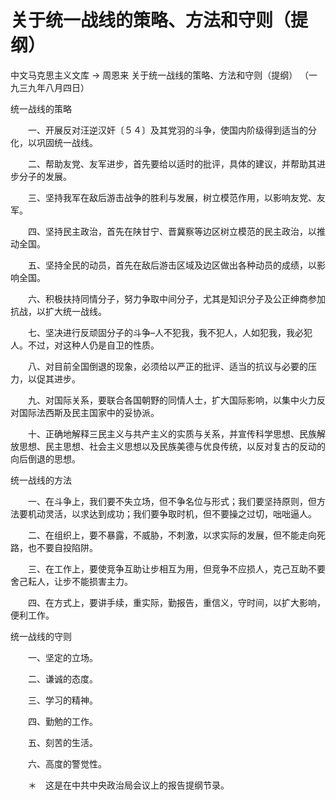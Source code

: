 # 关于统一战线的策略、方法和守则（提纲）

中文马克思主义文库 -> 周恩来
关于统一战线的策略、方法和守则（提纲）
（一九三九年八月四日）


统一战线的策略
 
　　一、开展反对汪逆汉奸〔５４〕及其党羽的斗争，使国内阶级得到适当的分化，以巩固统一战线。

　　二、帮助友党、友军进步，首先要给以适时的批评，具体的建议，并帮助其进步分子的发展。

　　三、坚持我军在敌后游击战争的胜利与发展，树立模范作用，以影响友党、友军。

　　四、坚持民主政治，首先在陕甘宁、晋冀察等边区树立模范的民主政治，以推动全国。

　　五、坚持全民的动员，首先在敌后游击区域及边区做出各种动员的成绩，以影响全国。

　　六、积极扶持同情分子，努力争取中间分子，尤其是知识分子及公正绅商参加抗战，以扩大统一战线。

　　七、坚决进行反顽固分子的斗争--人不犯我，我不犯人，人如犯我，我必犯人。不过，对这种人仍是自卫的性质。

　　八、对目前全国倒退的现象，必须给以严正的批评、适当的抗议与必要的压力，以促其进步。

　　九、对国际关系，要联合各国朝野的同情人士，扩大国际影响，以集中火力反对国际法西斯及民主国家中的妥协派。

　　十、正确地解释三民主义与共产主义的实质与关系，并宣传科学思想、民族解放思想、民主思想、社会主义思想以及民族美德与优良传统，以反对复古的反动的向后倒退的思想。

统一战线的方法

　　一、在斗争上，我们要不失立场，但不争名位与形式；我们要坚持原则，但方法要机动灵活，以求达到成功；我们要争取时机，但不要操之过切，咄咄逼人。

　　二、在组织上，要不暴露，不威胁，不刺激，以求实际的发展，但不能走向死路，也不要自投陷阱。

　　三、在工作上，要使竞争互助让步相互为用，但竞争不应损人，克己互助不要舍己耘人，让步不能损害主力。

　　四、在方式上，要讲手续，重实际，勤报告，重信义，守时间，以扩大影响，便利工作。

统一战线的守则

　　一、坚定的立场。

　　二、谦诚的态度。

　　三、学习的精神。

　　四、勤勉的工作。

　　五、刻苦的生活。

　　六、高度的警觉性。



　　＊　这是在中共中央政治局会议上的报告提纲节录。



